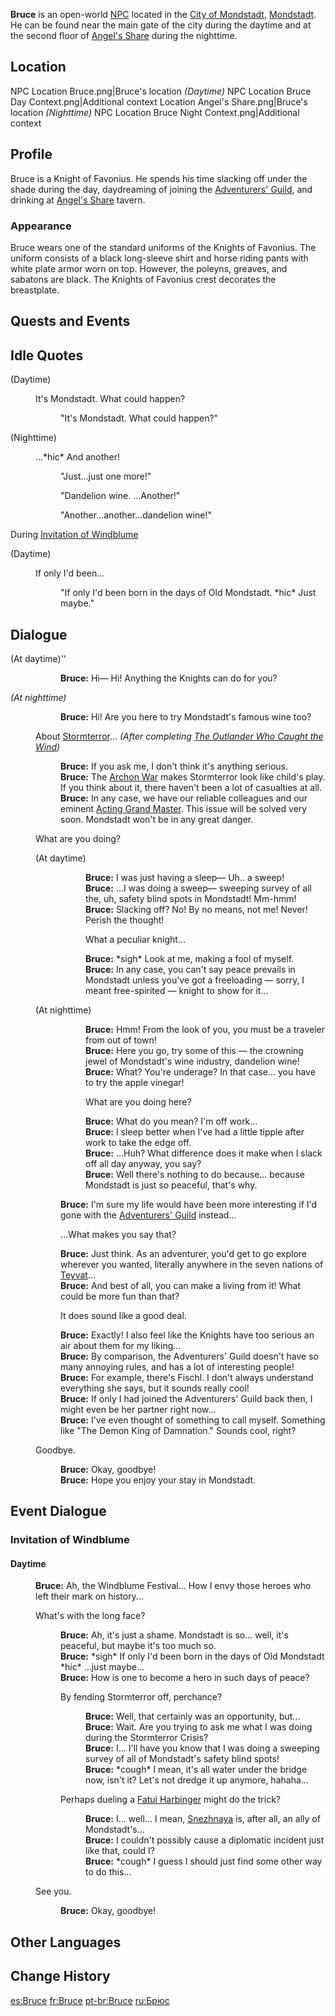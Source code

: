 {{Character Infobox
|image            = NPC Bruce.png
|region           = Mondstadt
|location         = Mondstadt
|title            = Knight of Favonius
|affiliation      = Knights of Favonius
|type             = Open-World NPC
}}
'''Bruce''' is an open-world [[NPC]] located in the [[City of Mondstadt]], [[Mondstadt]]. He can be found near the main gate of the city during the daytime and at the second floor of [[Angel's Share]] during the nighttime.

==Location==
<gallery>
NPC Location Bruce.png|Bruce's location ''(Daytime)''
NPC Location Bruce Day Context.png|Additional context
Location Angel's Share.png|Bruce's location ''(Nighttime)''
NPC Location Bruce Night Context.png|Additional context
</gallery>

==Profile==
<!--detailed story/lore information goes here-->
Bruce is a Knight of Favonius. He spends his time slacking off under the shade during the day, daydreaming of joining the [[Adventurers' Guild]], and drinking at [[Angel's Share]] tavern.
===Appearance===
Bruce wears one of the standard uniforms of the Knights of Favonius. The uniform consists of a black long-sleeve shirt and horse riding pants with white plate armor worn on top. However, the poleyns, greaves, and sabatons are black. The Knights of Favonius crest decorates the breastplate.

==Quests and Events==
{{Quests and Events}}

==Idle Quotes==
{{Dialogue Start}}
;(Daytime)
: {{DIcon|Idle}} It's Mondstadt. What could happen?
:: {{A|VO Bruce 01.ogg}} "It's Mondstadt. What could happen?"
;(Nighttime)
: {{DIcon|Idle}} ...*hic* And another!
:: {{A|VO Bruce 02.ogg}} "Just...just one more!"
:: {{A|VO Bruce 03.ogg}} "Dandelion wine. ...Another!"
:: {{A|VO Bruce 04.ogg}} "Another...another...dandelion wine!"
{{Dialogue End}}

;During [[Invitation of Windblume]]

{{Dialogue Start}}
;(Daytime)
: {{DIcon|Idle}} If only I'd been...
:: {{A|VO Bruce Invitation of Windblume 01.ogg}} "If only I'd been born in the days of Old Mondstadt. *hic* Just maybe."
{{Dialogue End}}

==Dialogue==
{{Dialogue Start}}
;(At daytime)''
::'''Bruce:''' Hi&mdash; Hi! Anything the Knights can do for you?
;''(At nighttime)''
::'''Bruce:''' Hi! Are you here to try Mondstadt's famous wine too?
:{{DIcon}} About [[Stormterror]]... ''(After completing [[The Outlander Who Caught the Wind]])''
::'''Bruce:''' If you ask me, I don't think it's anything serious.
::'''Bruce:''' The [[Archon War]] makes Stormterror look like child's play. If you think about it, there haven't been a lot of casualties at all.
::'''Bruce:''' In any case, we have our reliable colleagues and our eminent [[Jean|Acting Grand Master]]. This issue will be solved very soon. Mondstadt won't be in any great danger.
:{{DIcon}} What are you doing?
:;(At daytime)
:::'''Bruce:''' I was just having a sleep&mdash; Uh.. a sweep!
:::'''Bruce:''' ...I was doing a sweep&mdash; sweeping survey of all the, uh, safety blind spots in Mondstadt! Mm-hmm!
:::'''Bruce:''' Slacking off? No! By no means, not me! Never! Perish the thought!
:::{{DIcon}} What a peculiar knight...
:::'''Bruce:'''  *sigh* Look at me, making a fool of myself.
:::'''Bruce:''' In any case, you can't say peace prevails in Mondstadt unless you've got a freeloading &mdash; sorry, I meant free-spirited &mdash; knight to show for it...
:;(At nighttime)
:::'''Bruce:''' Hmm! From the look of you, you must be a traveler from out of town!
:::'''Bruce:''' Here you go, try some of this &mdash; the crowning jewel of Mondstadt's wine industry, dandelion wine!
:::'''Bruce:''' What? You're underage? In that case... you have to try the apple vinegar!
:::{{DIcon}} What are you doing here?
:::'''Bruce:''' What do you mean? I'm off work...
:::'''Bruce:''' I sleep better when I've had a little tipple after work to take the edge off.
:::'''Bruce:''' ...Huh? What difference does it make when I slack off all day anyway, you say?
:::'''Bruce:''' Well there's nothing to do because... because Mondstadt is just so peaceful, that's why.
::'''Bruce:''' I'm sure my life would have been more interesting if I'd gone with the [[Adventurers' Guild]] instead...
::{{DIcon}} ...What makes you say that?
::'''Bruce:''' Just think. As an adventurer, you'd get to go explore wherever you wanted, literally anywhere in the seven nations of [[Teyvat]]...
::'''Bruce:''' And best of all, you can make a living from it! What could be more fun than that?
::{{DIcon}} It does sound like a good deal.
::'''Bruce:''' Exactly! I also feel like the Knights have too serious an air about them for my liking...
::'''Bruce:''' By comparison, the Adventurers' Guild doesn't have so many annoying rules, and has a lot of interesting people!
::'''Bruce:''' For example, there's Fischl. I don't always understand everything she says, but it sounds really cool!
::'''Bruce:''' If only I had joined the Adventurers' Guild back then, I might even be her partner right now...
::'''Bruce:''' I've even thought of something to call myself. Something like "The Demon King of Damnation." Sounds cool, right?
:{{DIcon}} Goodbye.
::'''Bruce:''' Okay, goodbye!
::'''Bruce:''' Hope you enjoy your stay in Mondstadt.
{{Dialogue End}}

==Event Dialogue==
===Invitation of Windblume===
====Daytime====
{{Dialogue Start}}
:'''Bruce:''' Ah, the Windblume Festival... How I envy those heroes who left their mark on history...
:{{DIcon}} What's with the long face?
::'''Bruce:''' Ah, it's just a shame. Mondstadt is so... well, it's peaceful, but maybe it's too much so.
::'''Bruce:''' *sigh* If only I'd been born in the days of Old Mondstadt *hic* ...just maybe...
::'''Bruce:''' How is one to become a hero in such days of peace?
::{{DIcon}} By fending Stormterror off, perchance?
:::'''Bruce:''' Well, that certainly was an opportunity, but...
:::'''Bruce:''' Wait. Are you trying to ask me what I was doing during the Stormterror Crisis?
:::'''Bruce:''' I... I'll have you know that I was doing a sweeping survey of all of Mondstadt's safety blind spots!
:::'''Bruce:''' *cough* I mean, it's all water under the bridge now, isn't it? Let's not dredge it up anymore, hahaha...
::{{DIcon}} Perhaps dueling a [[Fatui Harbinger]] might do the trick?
:::'''Bruce:''' I... well... I mean, [[Snezhnaya]] is, after all, an ally of Mondstadt's...
:::'''Bruce:''' I couldn't possibly cause a diplomatic incident just like that, could I?
:::'''Bruce:''' *cough* I guess I should just find some other way to do this...
:{{DIcon}} See you.
::'''Bruce:''' Okay, goodbye!
{{Dialogue End}}

==Other Languages==
{{Other Languages
|default_hidden = 1
|en      = Bruce
|zhs     = 布鲁斯
|zhs_rm  = Bùlǔsī
|zht     = 布魯斯
|zht_rm  = Bùlǔsī
|ja      = ブルース
|ja_rm   = Buruusu
|ko      = 브루스
|es      = Bruce
|fr      = Bruce
|ru      = Брюс
|th      = Bruce
|vi      = Bruce
|de      = Bruce
|id      = Bruce
|pt      = Bruce
|tr      = Bruce
|it      = Bruce
}}

==Change History==
{{Change History|1.0}}

[[es:Bruce]]
[[fr:Bruce]]
[[pt-br:Bruce]]
[[ru:Брюс]]